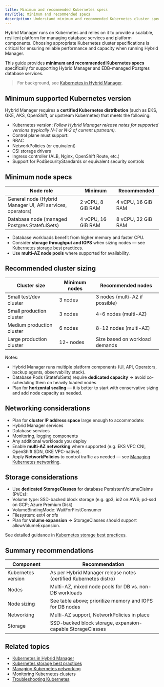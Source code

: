 ```yaml
---
title: Minimum and recommended Kubernetes specs
navTitle: Minimum and recommended specs
description: Understand minimum and recommended Kubernetes cluster specifications for running Hybrid Manager and supporting managed database services.
---
```


Hybrid Manager runs on Kubernetes and relies on it to provide a scalable, resilient platform for managing database services and platform components.
Choosing appropriate Kubernetes cluster specifications is critical for ensuring reliable performance and capacity when running Hybrid Manager.

This guide provides **minimum and recommended Kubernetes specs** specifically for supporting Hybrid Manager and EDB-managed Postgres database services.

> For background, see [Kubernetes in Hybrid Manager](/portal/kubernetes/learnexplained/k8-in-hybrid-manager).

## Minimum supported Kubernetes version

Hybrid Manager requires a **certified Kubernetes distribution** (such as EKS, GKE, AKS, OpenShift, or upstream Kubernetes) that meets the following:

- Kubernetes version: *Follow Hybrid Manager release notes for supported versions (typically N-1 or N-2 of current upstream).*
- Control plane must support:
- RBAC
- NetworkPolicies (or equivalent)
- CSI storage drivers
- Ingress controller (ALB, Nginx, OpenShift Route, etc.)
- Support for PodSecurityStandards or equivalent security controls

## Minimum node specs

| Node role | Minimum | Recommended |
|-----------|---------|-------------|
| General node (Hybrid Manager UI, API services, operators) | 2 vCPU, 8 GiB RAM | 4 vCPU, 16 GiB RAM |
| Database node (managed Postgres StatefulSets) | 4 vCPU, 16 GiB RAM | 8 vCPU, 32 GiB RAM |

- Database workloads benefit from higher memory and faster CPU.
- Consider **storage throughput and IOPS** when sizing nodes — see [Kubernetes storage best practices](./k8s-storage-best-practices).
- Use **multi-AZ node pools** where supported for availability.

## Recommended cluster sizing

| Cluster size | Minimum nodes | Recommended nodes |
|--------------|---------------|-------------------|
| Small test/dev cluster | 3 nodes | 3 nodes (multi-AZ if possible) |
| Small production cluster | 3 nodes | 4-6 nodes (multi-AZ) |
| Medium production cluster | 6 nodes | 8-12 nodes (multi-AZ) |
| Large production cluster | 12+ nodes | Size based on workload demands |

Notes:

- Hybrid Manager runs multiple platform components (UI, API, Operators, backup agents, observability stack).
- Database Pods (StatefulSets) require **dedicated capacity** → avoid co-scheduling them on heavily loaded nodes.
- Plan for **horizontal scaling** — it is better to start with conservative sizing and add node capacity as needed.

## Networking considerations

- Plan for **cluster IP address space** large enough to accommodate:
- Hybrid Manager services
- Database services
- Monitoring, logging components
- Any additional workloads you deploy
- Enable **multi-AZ networking** where supported (e.g. EKS VPC CNI, OpenShift SDN, GKE VPC-native).
- Apply **NetworkPolicies** to control traffic as needed — see [Managing Kubernetes networking](./manage-kubernetes-networking).

## Storage considerations

- Use **dedicated StorageClasses** for database PersistentVolumeClaims (PVCs):
- Volume type: SSD-backed block storage (e.g. gp3, io2 on AWS; pd-ssd on GCP; Azure Premium Disk)
- VolumeBindingMode: WaitForFirstConsumer
- Filesystem: ext4 or xfs
- Plan for **volume expansion** → StorageClasses should support allowVolumeExpansion.

See detailed guidance in [Kubernetes storage best practices](./k8s-storage-best-practices).

## Summary recommendations

| Component | Recommendation |
|-----------|----------------|
| Kubernetes version | As per Hybrid Manager release notes (certified Kubernetes distro) |
| Nodes | Multi-AZ, mixed node pools for DB vs. non-DB workloads |
| Node sizing | See table above; prioritize memory and IOPS for DB nodes |
| Networking | Multi-AZ support, NetworkPolicies in place |
| Storage | SSD-backed block storage, expansion-capable StorageClasses |

## Related topics

- [Kubernetes in Hybrid Manager](../k8-in-hybrid-manager)
- [Kubernetes storage best practices](./k8s-storage-best-practices)
- [Managing Kubernetes networking](./manage-kubernetes-networking)
- [Monitoring Kubernetes clusters](/portal/kubernetes/learn/how-to/monitor-kubernetes-cluster)
- [Troubleshooting Kubernetes](/portal/kubernetes/learn/how-to/troubleshooting-on-kubernetes)


